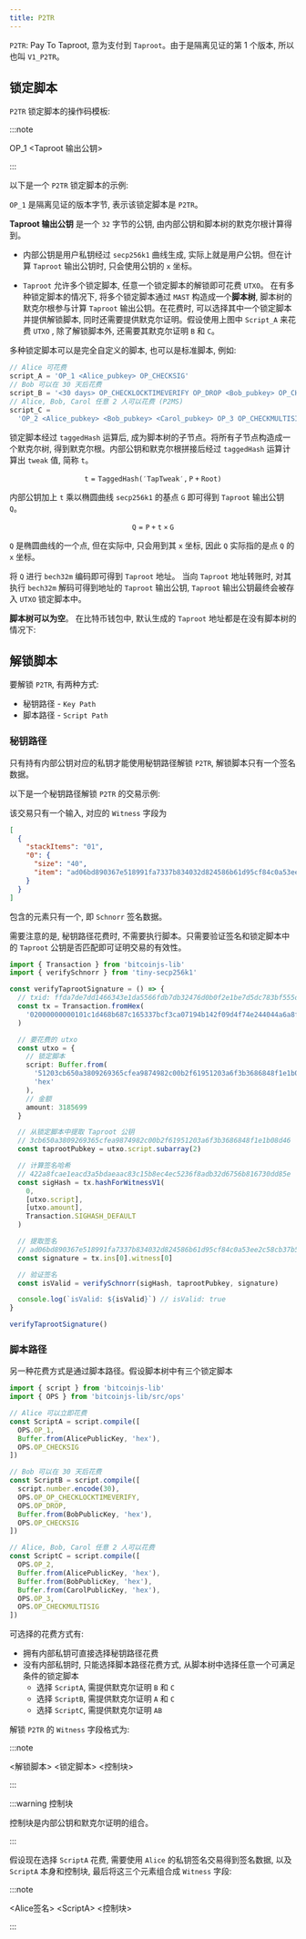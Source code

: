 ```yaml
---
title: P2TR
---
```


`P2TR`: Pay To Taproot, 意为支付到 `Taproot`。由于是隔离见证的第 1 个版本, 所以也叫 `V1_P2TR`。

## 锁定脚本

`P2TR` 锁定脚本的操作码模板:

:::note

OP_1 \<Taproot 输出公钥>

:::

以下是一个 `P2TR` 锁定脚本的示例:

<ScriptAsmTab
  hex='51203cb650a3809269365cfea9874982c00b2f61951203a6f3b3686848f1e1b08d46'
  txid='abf039559dee8f6a4a0444e2744f9df042b19471a03ccf7b3365c187b668d4c1'
  index='2'
/>

`OP_1` 是隔离见证的版本字节, 表示该锁定脚本是 `P2TR`。

**Taproot 输出公钥** 是一个 `32` 字节的公钥, 由内部公钥和脚本树的默克尔根计算得到。

<ScaleableImage
  src='/taproot-out.png'
  alt='taprppt-out-explain'
/>

- 内部公钥是用户私钥经过 `secp256k1` 曲线生成, 实际上就是用户公钥。但在计算 `Taproot` 输出公钥时, 只会使用公钥的 `x` 坐标。

- `Taproot` 允许多个锁定脚本, 任意一个锁定脚本的解锁即可花费 `UTXO`。 在有多种锁定脚本的情况下, 将多个锁定脚本通过 `MAST` 构造成一个**脚本树**, 脚本树的默克尔根参与计算 `Taproot` 输出公钥。在花费时, 可以选择其中一个锁定脚本并提供解锁脚本, 同时还需要提供默克尔证明。假设使用上图中 `Script_A` 来花费 `UTXO` , 除了解锁脚本外, 还需要其默克尔证明 `B` 和 `C`。

多种锁定脚本可以是完全自定义的脚本, 也可以是标准脚本, 例如:

```ts
// Alice 可花费
script_A = 'OP_1 <Alice_pubkey> OP_CHECKSIG'
// Bob 可以在 30 天后花费
script_B = '<30 days> OP_CHECKLOCKTIMEVERIFY OP_DROP <Bob_pubkey> OP_CHECKSIG'
// Alice, Bob, Carol 任意 2 人可以花费 (P2MS)
script_C =
  'OP_2 <Alice_pubkey> <Bob_pubkey> <Carol_pubkey> OP_3 OP_CHECKMULTISIG'
```

锁定脚本经过 `taggedHash` 运算后, 成为脚本树的子节点。将所有子节点构造成一个默克尔树, 得到默克尔根。内部公钥和默克尔根拼接后经过 `taggedHash` 运算计算出 `tweak` 值, 简称 `t`。

$$ \mathtt {t = TaggedHash('TapTweak', P + Root)} $$

内部公钥加上 `t` 乘以椭圆曲线 `secp256k1` 的基点 `G` 即可得到 `Taproot` 输出公钥 `Q`。

$$ \mathtt {Q = P + t \times G} $$

`Q` 是椭圆曲线的一个点, 但在实际中, 只会用到其 `x` 坐标, 因此 `Q` 实际指的是点 `Q` 的 `x` 坐标。

将 `Q` 进行 `bech32m` 编码即可得到 `Taproot` 地址。 当向 `Taproot` 地址转账时, 对其执行 `bech32m` 解码可得到地址的 `Taproot` 输出公钥, `Taproot` 输出公钥最终会被存入 `UTXO` 锁定脚本中。

**脚本树可以为空**。 在比特币钱包中, 默认生成的 `Taproot` 地址都是在没有脚本树的情况下:

<TaprootAddressGenerator />

## 解锁脚本

要解锁 `P2TR`, 有两种方式:

- 秘钥路径 - `Key Path`
- 脚本路径 - `Script Path`

### 秘钥路径

只有持有内部公钥对应的私钥才能使用秘钥路径解锁 `P2TR`, 解锁脚本只有一个签名数据。

以下是一个秘钥路径解锁 `P2TR` 的交易示例:

<TransactionSplitTab
  hex='02000000000101c1d468b687c165337bcf3ca07194b142f09d4f74e244044a6a8fee9d5539f0ab0200000000ffffffff025798000000000000160014f90371a81f05e7f13091c523ac4ab2f438f9e30272003000000000002251203cb650a3809269365cfea9874982c00b2f61951203a6f3b3686848f1e1b08d460140ad06bd890367e518991fa7337b834032d824586b61d95cf84c0a53ee2c58cb37b53e324c8f85609da8f90da48f35af10121420f112dfc91ea6ed5fccfa0c5f8a00000000'
  txid='ffda7de7dd1466343e1da5566fdb7db32476d0b0f2e1be7d5dc783bf555d2e00'
/>

该交易只有一个输入, 对应的 `Witness` 字段为

```json
[
  {
    "stackItems": "01",
    "0": {
      "size": "40",
      "item": "ad06bd890367e518991fa7337b834032d824586b61d95cf84c0a53ee2c58cb37b53e324c8f85609da8f90da48f35af10121420f112dfc91ea6ed5fccfa0c5f8a" // 签名
    }
  }
]
```

包含的元素只有一个, 即 `Schnorr` 签名数据。

需要注意的是, 秘钥路径花费时, 不需要执行脚本。只需要验证签名和锁定脚本中的 `Taproot` 公钥是否匹配即可证明交易的有效性。

```ts
import { Transaction } from 'bitcoinjs-lib'
import { verifySchnorr } from 'tiny-secp256k1'

const verifyTaprootSignature = () => {
  // txid: ffda7de7dd1466343e1da5566fdb7db32476d0b0f2e1be7d5dc783bf555d2e00
  const tx = Transaction.fromHex(
    '02000000000101c1d468b687c165337bcf3ca07194b142f09d4f74e244044a6a8fee9d5539f0ab0200000000ffffffff025798000000000000160014f90371a81f05e7f13091c523ac4ab2f438f9e30272003000000000002251203cb650a3809269365cfea9874982c00b2f61951203a6f3b3686848f1e1b08d460140ad06bd890367e518991fa7337b834032d824586b61d95cf84c0a53ee2c58cb37b53e324c8f85609da8f90da48f35af10121420f112dfc91ea6ed5fccfa0c5f8a00000000'
  )

  // 要花费的 utxo
  const utxo = {
    // 锁定脚本
    script: Buffer.from(
      '51203cb650a3809269365cfea9874982c00b2f61951203a6f3b3686848f1e1b08d46',
      'hex'
    ),
    // 金额
    amount: 3185699
  }

  // 从锁定脚本中提取 Taproot 公钥
  // 3cb650a3809269365cfea9874982c00b2f61951203a6f3b3686848f1e1b08d46
  const taprootPubkey = utxo.script.subarray(2)

  // 计算签名哈希
  // 422a8fcae1eacd3a5bdaeaac83c15b8ec4ec5236f8adb32d6756b816730dd85e
  const sigHash = tx.hashForWitnessV1(
    0,
    [utxo.script],
    [utxo.amount],
    Transaction.SIGHASH_DEFAULT
  )

  // 提取签名
  // ad06bd890367e518991fa7337b834032d824586b61d95cf84c0a53ee2c58cb37b53e324c8f85609da8f90da48f35af10121420f112dfc91ea6ed5fccfa0c5f8a
  const signature = tx.ins[0].witness[0]

  // 验证签名
  const isValid = verifySchnorr(sigHash, taprootPubkey, signature)

  console.log(`isValid: ${isValid}`) // isValid: true
}

verifyTaprootSignature()
```

### 脚本路径

另一种花费方式是通过脚本路径。假设脚本树中有三个锁定脚本

```ts
import { script } from 'bitcoinjs-lib'
import { OPS } from 'bitcoinjs-lib/src/ops'

// Alice 可以立即花费
const ScriptA = script.compile([
  OPS.OP_1,
  Buffer.from(AlicePublicKey, 'hex'),
  OPS.OP_CHECKSIG
])

// Bob 可以在 30 天后花费
const ScriptB = script.compile([
  script.number.encode(30),
  OPS.OP_OP_CHECKLOCKTIMEVERIFY,
  OPS.OP_DROP,
  Buffer.from(BobPublicKey, 'hex'),
  OPS.OP_CHECKSIG
])

// Alice, Bob, Carol 任意 2 人可以花费
const ScriptC = script.compile([
  OPS.OP_2,
  Buffer.from(AlicePublicKey, 'hex'),
  Buffer.from(BobPublicKey, 'hex'),
  Buffer.from(CarolPublicKey, 'hex'),
  OPS.OP_3,
  OPS.OP_CHECKMULTISIG
])
```

<ScaleableImage
  src='/taproot-practice.png'
  alt='taprppt-out-explain'
/>

可选择的花费方式有:

- 拥有内部私钥可直接选择秘钥路径花费
- 没有内部私钥时, 只能选择脚本路径花费方式, 从脚本树中选择任意一个可满足条件的锁定脚本
  - 选择 `ScriptA`, 需提供默克尔证明 `B` 和 `C`
  - 选择 `ScriptB`, 需提供默克尔证明 `A` 和 `C`
  - 选择 `ScriptC`, 需提供默克尔证明 `AB`

解锁 `P2TR` 的 `Witness` 字段格式为:

:::note

\<解锁脚本> \<锁定脚本> \<控制块>

:::

:::warning 控制块

控制块是内部公钥和默克尔证明的组合。

:::

假设现在选择 `ScriptA` 花费, 需要使用 `Alice` 的私钥签名交易得到签名数据, 以及 `ScriptA` 本身和控制块, 最后将这三个元素组合成 `Witness` 字段:

:::note

\<Alice签名> \<ScriptA> \<控制块>

:::
